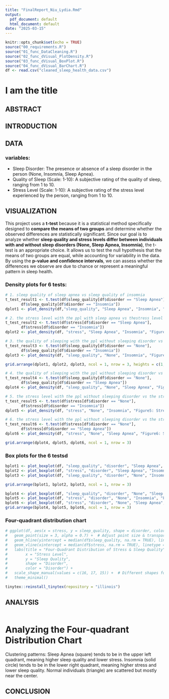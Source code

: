 ```yaml
---
title: "FinalReport_Niu_Lydia.Rmd"
output:
  pdf_document: default
  html_document: default
date: "2025-03-15"
---
```


```r
knitr::opts_chunk$set(echo = TRUE)
source("00_requirements.R")
source("01_func_DataCleaning.R")
source("02_func_dVisual_PlotDensity.R")
source("03_func_dVisual_BoxPlot.R")
source("04_func_dVisual_BarChart.R")
df <- read.csv("cleaned_sleep_health_data.csv")
```

# I am the title

## ABSTRACT

## INTRODUCTION

## DATA

### variables: 
- Sleep Disorder: The presence or absence of a sleep disorder in the person (None, Insomnia, Sleep Apnea).
- Quality of Sleep (Scale: 1-10): A subjective rating of the quality of sleep, ranging from 1 to 10.
- Stress Level (Scale: 1-10): A subjective rating of the stress level experienced by the person, ranging from 1 to 10.

## VISUALIZATION
This project uses a **t-test** because it is a statistical method specifically designed to **compare the means of two groups** and determine whether the observed differences are statistically significant. Since our goal is to analyze whether **sleep quality and stress levels differ between individuals with and without sleep disorders (None, Sleep Apnea, Insomnia)**, the t-test is an appropriate choice. It allows us to test the null hypothesis that the means of two groups are equal, while accounting for variability in the data. By using the **p-value and confidence intervals**, we can assess whether the differences we observe are due to chance or represent a meaningful pattern in sleep health.

### Density plots for 6 tests:
\newline
```r
# 1. sleep quality of sleep apnea vs sleep quality of insomnia
t_test_result1 <- t.test(df$sleep_quality[df$disorder == "Sleep Apnea"],
       df$sleep_quality[df$disorder == "Insomnia"])
dplot1 <- plot_density(df,"sleep_quality", "Sleep Apnea", "Insomnia", "Figure1: Sleep Quality: Sleep Apnea vs. Insomnia")

# 2. the stress level with the ppl with sleep apnea vs thestress level with the ppl with insomnia
t_test_result2 <- t.test(df$stress[df$disorder == "Sleep Apnea"],
       df$stress[df$disorder == "Insomnia"])
dplot2 <- plot_density(df, "stress", "Sleep Apnea", "Insomnia", "Figure2: Stress Level: Sleep Apnea vs. Insomnia")

# 3. the quality of sleeping with the ppl without sleeping disorder vs the quality of sleeping with the ppl with insomnia 
t_test_result3 <- t.test(df$sleep_quality[df$disorder == "None"],
       df$sleep_quality[df$disorder == "Insomnia"])
dplot3 <- plot_density(df, "sleep_quality", "None", "Insomnia", "Figure3: Sleep Quality: No Disorder vs. Insomnia")

grid.arrange(dplot1, dplot2, dplot3, ncol = 1, nrow = 3, heights = c(1, 1, 1))
```

```r
# 4. the quality of sleeping with the ppl without sleeping disorder vs the quality of sleeping with the ppl with sleep apnea
t_test_result4 <- t.test(df$sleep_quality[df$disorder == "None"],
       df$sleep_quality[df$disorder == "Sleep Apnea"])
dplot4 <- plot_density(df, "sleep_quality", "None", "Sleep Apnea", "Figure4: Sleep Quality: No Disorder vs. Sleep Apnea")

# 5. the stress level with the ppl without sleeping disorder vs the stress levelwith the ppl with insomnia 
t_test_result5 <- t.test(df$stress[df$disorder == "None"],
       df$stress[df$disorder == "Insomnia"])
dplot5 <- plot_density(df, "stress", "None", "Insomnia", "Figure5: Stress Level: No Disorder vs. Insomnia")

# 6. the stress level with the ppl without sleeping disorder vs the stress levelwith the ppl with sleep apnea. 
t_test_result6 <- t.test(df$stress[df$disorder == "None"],
       df$stress[df$disorder == "Sleep Apnea"])
dplot6 <- plot_density(df, "stress", "None", "Sleep Apnea", "Figure6: Stress Level: No Disorder vs. Sleep Apnea")

grid.arrange(dplot4, dplot5, dplot6, ncol = 1, nrow = 3)

```

### Box plots for the 6 testsd

```r
bplot1 <- plot_boxplot(df, "sleep_quality", "disorder", "Sleep Apnea", "Insomnia", "Figure7: Sleep Quality: Sleep Apnea vs. Insomnia")
bplot2 <- plot_boxplot(df, "stress", "disorder", "Sleep Apnea", "Insomnia", "Figure8: Stress Level: Sleep Apnea vs. Insomnia")
bplot3 <- plot_boxplot(df, "sleep_quality", "disorder", "None", "Insomnia", "Figure9: Sleep Quality: No Disorder vs. Insomnia")

grid.arrange(bplot1, bplot2, bplot3, ncol = 1, nrow = 3)
```

```r
bplot4 <- plot_boxplot(df, "sleep_quality", "disorder", "None", "Sleep Apnea", "Figure10: Sleep Quality: No Disorder vs. Sleep Apnea")
bplot5 <- plot_boxplot(df, "stress", "disorder", "None", "Insomnia", "Figure11: Stress Level: No Disorder vs. Insomnia")
bplot6 <- plot_boxplot(df, "stress", "disorder", "None", "Sleep Apnea", "Figure12: Stress Level: No Disorder vs. Sleep Apnea")
grid.arrange(bplot4, bplot5, bplot6, ncol = 1, nrow = 3)
```


### Four-quadrant distribution chart

```r
# ggplot(df, aes(x = stress, y = sleep_quality, shape = disorder, color = disorder)) +
#   geom_point(size = 3, alpha = 0.7) +  # Adjust point size & transparency
#   geom_hline(yintercept = median(df$sleep_quality, na.rm = TRUE), linetype = "dashed", color = "black") +  # Median line for Quality
#   geom_vline(xintercept = median(df$stress, na.rm = TRUE), linetype = "dashed", color = "black") +  # Median line for Stress
#   labs(title = "Four-Quadrant Distribution of Stress & Sleep Quality",
#        x = "Stress Level",
#        y = "Sleep Quality",
#        shape = "Disorder",
#        color = "Disorder") +
#   scale_shape_manual(values = c(16, 17, 15)) +  # Different shapes for each disorder
#   theme_minimal()
```

```r
tinytex::reinstall_tinytex(repository = "illinois")

```

## ANALYSIS
```r

```
# Analyzing the Four-quadrant Distribution Chart

Clustering patterns:
Sleep Apnea (square) tends to be in the upper left quadrant, meaning higher sleep quality and lower stress.
Insomnia (solid circle) tends to be in the lower right quadrant, meaning higher stress and lower sleep quality.
Normal individuals (triangle) are scattered but mostly near the center.

## CONCLUSION
